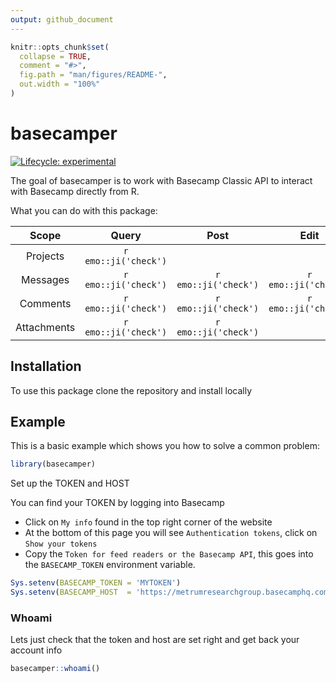 ```yaml
---
output: github_document
---
```


<!-- README.md is generated from README.Rmd. Please edit that file -->

```r
knitr::opts_chunk$set(
  collapse = TRUE,
  comment = "#>",
  fig.path = "man/figures/README-",
  out.width = "100%"
)
```

# basecamper

<!-- badges: start -->
[![Lifecycle: experimental](https://img.shields.io/badge/lifecycle-experimental-orange.svg)](https://www.tidyverse.org/lifecycle/#experimental)
<!-- badges: end -->

The goal of basecamper is to work with Basecamp Classic API to interact with Basecamp directly from R.

What you can do with this package:

 |Scope|Query|Post|Edit|Delete|Download|Vignette|
 |:--:|:--:|:--:|:--:|:--:|:--:|:--:|
 |Projects|`r emo::ji('check')`|||||`r emo::ji('check')`|
 |Messages|`r emo::ji('check')`|`r emo::ji('check')`|`r emo::ji('check')`|`r emo::ji('check')`||
 |Comments|`r emo::ji('check')`|`r emo::ji('check')`|`r emo::ji('check')`|`r emo::ji('check')`||`r emo::ji('check')`|
 |Attachments|`r emo::ji('check')`|`r emo::ji('check')`|||`r emo::ji('check')`|`r emo::ji('check')`|
 
## Installation

To use this package clone the repository and install locally

## Example

This is a basic example which shows you how to solve a common problem:

```r
library(basecamper)
```

Set up the TOKEN and HOST

You can find your TOKEN by logging into Basecamp

  - Click on `My info` found in the top right corner of the website
  - At the bottom of this page you will see `Authentication tokens`, click on `Show your tokens`
  - Copy the `Token for feed readers or the Basecamp API`, this goes into the `BASECAMP_TOKEN` environment variable.

```r
Sys.setenv(BASECAMP_TOKEN = 'MYTOKEN')
Sys.setenv(BASECAMP_HOST  = 'https://metrumresearchgroup.basecamphq.com')
```


### Whoami

Lets just check that the token and host are set right and get back your account info

```r
basecamper::whoami()
```

